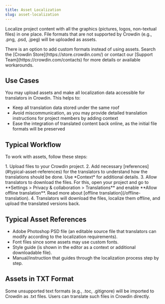 ```yaml
---
title: Asset Localization
slug: asset-localization
---
```



Localize project content with all the graphics (pictures, logos, non-textual files) in one place. File formats that are not supported by Crowdin (e.g., .png, .psd, .jpeg) will be uploaded as assets.

<Aside type="tip">
  There is an option to add custom formats instead of using assets. Search the [Crowdin Store](https://store.crowdin.com/) or contact our [Support Team](https://crowdin.com/contacts) for more details or available workarounds.
</Aside>

## Use Cases

You may upload assets and make all localization data accessible for translators in Crowdin. This helps to:

- Keep all translation data stored under the same roof
- Avoid miscommunication, as you may provide detailed translation instructions for project members by adding context
- Ease the integration of translated content back online, as the initial file formats will be preserved

## Typical Workflow

To work with assets, follow these steps:

<Steps>
  1. Upload files to your Crowdin project.
  2. Add necessary [references](#typical-asset-references) for the translators to understand how the translations should be done. Use *Context* for additional details.
  3. Allow translators to download the files. For this, open your project and go to **Settings > Privacy & collaboration > Translations** and enable **Allow offline translation**.
     <ReadMore>Read more about [offline translation](/offline-translation).</ReadMore>
  4. Translators will download the files, localize them offline, and upload the translated versions back.
</Steps>

## Typical Asset References

- Adobe Photoshop PSD file (an editable source file that translators can modify according to the localization requirements).
- Font files since some assets may use custom fonts.
- Style guide (is shown in the editor as a context or additional downloadable file).
- Manual/instruction that guides through the localization process step by step.

## Assets in TXT Format

Some unsupported text formats (e.g., .toc, .gitignore) will be imported to Crowdin as .txt files. Users can translate such files in Crowdin directly.
